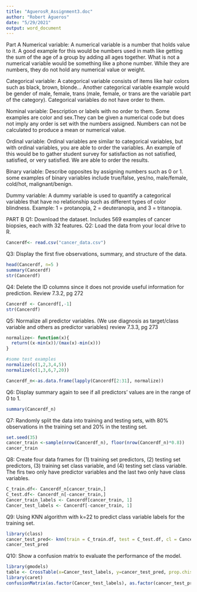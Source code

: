 ```yaml
---
title: "AguerosR_Assignment3.doc"
author: "Robert Agueros"
date: "5/29/2021"
output: word_document
---
```


Part A
Numerical variable: A numerical variable is a number that holds value to it. A 
good example for this would be numbers used in math like getting the sum of the 
age of a group by adding all ages together. What is not a numerical variable
would be something like a phone number. While they are numbers, they do not hold
any numerical value or weight. 

Categorical variable: A categorical variable consists of items like hair colors 
such as black, brown, blonde... Another categorical variable example would be 
gender of male, female, trans (male, female, or trans are the variable part of
the category). Categorical variables do not have order to them. 

Nominal variable: Description or labels with no order to them. Some examples are
color and sex.They can be given a numerical code but does not imply any order is
set with the numbers assigned. Numbers can not be calculated to produce a mean or 
numerical value. 

Ordinal variable: Ordinal variables are similar to categorical variables, but 
with ordinal variables, you are able to order the variables. An example of this 
would be to gather student survey for satisfaction as not satisfied, satisfied, 
or very satisfied. We are able to order the results.  

Binary variable: Describe opposites by assigning numbers such as 0 or 1. some 
examples of binary variables include true/false, yes/no, male/female, cold/hot, 
malignant/benign. 

Dummy variable: A dummy variable is used to quantify a categorical variables that 
have no relationship such as different types of color blindness. Example: 
1 = protanopia, 2 = deuteranopia, and 3 = tritanopia. 


PART B
Q1: Download the dataset. Includes 569 examples of cancer biopsies, each with 
32 features. 
Q2: Load the data from your local drive to R. 
```r
Cancerdf<- read.csv("cancer_data.csv")
```

Q3: Display the first five observations, summary, and structure of the data. 
```r
head(Cancerdf, n=5 )
summary(Cancerdf)
str(Cancerdf)
```

Q4: Delete the ID columns since it does not provide useful information for prediction. Review 7.3.2, pg 272 
```r
Cancerdf <- Cancerdf[,-1]
str(Cancerdf)
```

Q5: Normalize all predictor variables. (We use diagnosis as target/class variable and others as predictor variables) review 7.3.3, pg 273
```r
normalize<- function(x){
  return((x-min(x))/(max(x)-min(x)))
}

#some test examples
normalize(c(1,2,3,4,5))
normalize(c(1,3,6,7,20))

Cancerdf_n<-as.data.frame(lapply(Cancerdf[2:31], normalize))
```

Q6: Display summary again to see if all predictors' values are in the range of 0 to 1.
```r
summary(Cancerdf_n)
```

Q7: Randomly split the data into training and testing sets, with 80% observations in the training set and 20% in the testing set. 
```r
set.seed(35)
cancer_train <-sample(nrow(Cancerdf_n), floor(nrow(Cancerdf_n)*0.8))
cancer_train
```

Q8: Create four data frames for (1) training set predictors, (2) testing set predictors, (3) training set class variable, and (4) testing set class variable. The firs two only have predictor variables and the last two only have class variables. 
```r
C_train.df<- Cancerdf_n[cancer_train,]
C_test.df<- Cancerdf_n[-cancer_train,]
Cancer_train_labels <- Cancerdf[cancer_train, 1]
Cancer_test_labels <- Cancerdf[-cancer_train, 1]
```

Q9: Using KNN algorithm with k=22 to predict class variable labels for the training set. 
```r
library(class)
cancer_test_pred<- knn(train = C_train.df, test = C_test.df, cl = Cancer_train_labels, k=22)
cancer_test_pred
```

Q10: Show a confusion matrix to evaluate the performance of the model. 
```r
library(gmodels)
table <- CrossTable(x=Cancer_test_labels, y=cancer_test_pred, prop.chisq = FALSE)
library(caret)
confusionMatrix(as.factor(Cancer_test_labels), as.factor(cancer_test_pred))
```

